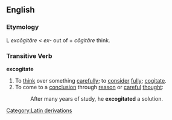 ==English==

===Etymology===
L ''excōgitāre'' < ''ex-'' out of + ''cōgitāre'' think.

===Transitive Verb===
'''excogitate'''
#To [[think]] over something [[careful]]ly; to [[consider]] [[fully]]; [[cogitate]].
#To come to a [[conclusion]] through [[reason]] or [[careful]] [[thought]]:
#:After many years of study, he '''excogitated''' a solution.

[[Category:Latin derivations]]